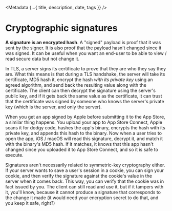 

<Metadata {...{ title, description, date, tags }} />

# Cryptographic signatures

**A signature is an encrypted hash**. A "signed" payload is proof that it was sent
by the signer. It is also proof that the payload hasn't changed since it was signed.
It can be useful when you want an end-user to be able to view / read secure data
but not change it.

In TLS, a server signs its certificate to prove that they are who they say they
are. What this means is that during a TLS handshake, the server will take its
certificate, MD5 hash it, encrypt the hash _with its private key_ using an agreed
algorithm, and send back the resulting value along with the certificate. The client
can then decrypt the signature using the server's public key, and if it gets back
the same value as the certificate, it can trust that the certificate was signed
by someone who knows the server's private key (which is the server, and only the
server).

When you get an app signed by Apple before submitting it to the App Store, a similar
thing happens. You upload your app to App Store Connect, Apple scans it for dodgy
code, hashes the app's binary, encrypts the hash with its private key, and appends
this hash to the binary. Now when a user tries to open the app, iOS / macOS will read
this signature, decrypt it, and match it with the binary's MD5 hash. If it matches,
it knows that this app hasn't changed since you uploaded it to App Store Connect,
and so it is safe to execute.

Signatures aren't necessarily related to symmetric-key cryptography either. If your
server wants to save a user's session in a cookie, you can sign your cookie, and then
verify the signature against the cookie's value in the server when it comes back.
This way, you can verify that the cookie was in fact issued by you. The client can
still read and use it, but if it tampers with it, you'll know, because it cannot
produce a signature that corresponds to the change it made (it would need your
encryption secret to do that, and you keep it safe, right?)
